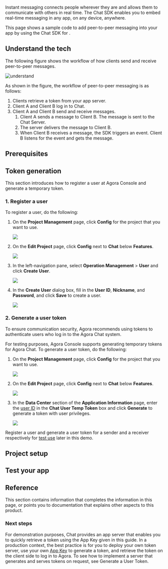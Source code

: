 
Instant messaging connects people wherever they are and allows them to communicate with others in real time. The Chat SDK enables you to embed real-time messaging in any app, on any device, anywhere.

This page shows a sample code to add peer-to-peer messaging into your app by using the Chat SDK for <Vpl k="NAME" />.


## Understand the tech

The following figure shows the workflow of how clients send and receive peer-to-peer messages.

![understand](/images/chat/get-started-sdk-understand.png)

As shown in the figure, the workflow of peer-to-peer messaging is as follows:

1. Clients retrieve a token from your app server.
1. Client A and Client B log in to Chat.
1. Client A and Client B send and receive messages.
	1. Client A sends a message to Client B. The message is sent to the <Vg k="COMPANY" /> Chat Server. 
	1. The server delivers the message to Client B.
	1. When Client B receives a message, the SDK triggers an event. Client B listens for the event and gets the message.

## Prerequisites

<Prerequisites />

## Token generation

This section introduces how to register a user at Agora Console and generate a temporary token.

### 1. Register a user

To register a user, do the following:

1. On the **Project Management** page, click **Config** for the project that you want to use.

	![](https://web-cdn.agora.io/docs-files/1664531061644)

2. On the **Edit Project** page, click **Config** next to **Chat** below **Features**.

	![](https://web-cdn.agora.io/docs-files/1664531091562)

3. In the left-navigation pane, select **Operation Management** > **User** and click **Create User**.

	![](https://web-cdn.agora.io/docs-files/1664531141100)

<a name="userid"></a>

4. In the **Create User** dialog box, fill in the **User ID**, **Nickname**, and **Password**, and click **Save** to create a user.

	![](https://web-cdn.agora.io/docs-files/1664531162872)


### 2. Generate a user token

To ensure communication security, Agora recommends using tokens to authenticate users who log in to the Agora Chat system.

For testing purposes, Agora Console supports generating temporary tokens for Agora Chat. To generate a user token, do the following:

1. On the **Project Management** page, click **Config** for the project that you want to use.

	![](https://web-cdn.agora.io/docs-files/1664531061644)

2. On the **Edit Project** page, click **Config** next to **Chat** below **Features**.

	![](https://web-cdn.agora.io/docs-files/1664531091562)

3. In the **Data Center** section of the **Application Information** page, enter the [user ID](#userid) in the **Chat User Temp Token** box and click **Generate** to generate a token with user privileges.

	![](https://web-cdn.agora.io/docs-files/1664531214169)

<div class="alert note">Register a user and generate a user token for a sender and a receiver respectively for <a href="#test-your-app">test use</a> later in this demo.</div>


## Project setup

<ProjectSetup />

<ProjectImplement />

## Test your app

<ProjectTest />

## Reference
This section contains information that completes the information in this page, or points you to documentation that explains other aspects to this product.

### Next steps

For demonstration purposes, Chat provides an app server that enables you to quickly retrieve a token using the App Key given in this guide. In a production context, the best practice is for you to deploy your own token server, use your own [App Key](enable#get-the-information-of-the-agora-chat-project) to generate a token, and retrieve the token on the client side to log in to Agora. To see how to implement a server that generates and serves tokens on request, see <Link to="../develop/authentication">Generate a User Token</Link>.

<Reference />
